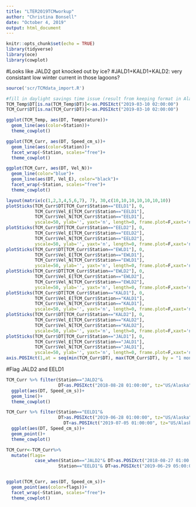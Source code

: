 ```yaml
---
title: "LTER2019TCMworkup"
author: "Christina Bonsell"
date: "October 4, 2019"
output: html_document
---
```


```r
knitr::opts_chunk$set(echo = TRUE)
library(tidyverse)
library(oce)
library(cowplot)
```

#Looks like JALD2 got knocked out by ice?
#JALD1+KALD1+KALD2: very consistant low winter current in those lagoons?

```r
source('scr/TCMdata_import.R')

#fill in daylight savings time issue (result from keeping format in Alaska time)
TCM_Temp$DT[is.na(TCM_Temp$DT)]<-as.POSIXct("2019-03-10 02:00:00")
TCM_Curr$DT[is.na(TCM_Curr$DT)]<-as.POSIXct("2019-03-10 02:00:00")

ggplot(TCM_Temp, aes(DT, Temperature))+
  geom_line(aes(color=Station))+
  theme_cowplot()

ggplot(TCM_Curr, aes(DT, Speed_cm_s))+
  geom_line(aes(color=Station))+
  facet_wrap(~Station, scales="free")+
  theme_cowplot()

ggplot(TCM_Curr, aes(DT, Vel_N))+
  geom_line(color="blue")+
  geom_line(aes(DT, Vel_E), color="black")+
  facet_wrap(~Station, scales="free")+
  theme_cowplot()
```

```r
layout(matrix(c(1,2,3,4,5,6,7), 7), 30,c(10,10,10,10,10,10,10))
plotSticks(TCM_Curr$DT[TCM_Curr$Station=="EELD1"], 0, 
           TCM_Curr$Vel_E[TCM_Curr$Station=="EELD1"], 
           TCM_Curr$Vel_N[TCM_Curr$Station=="EELD1"], 
           yscale=50, ylab='', yaxt='n', length=0, frame.plot=F,xaxt='n')
plotSticks(TCM_Curr$DT[TCM_Curr$Station=="EELD2"], 0, 
           TCM_Curr$Vel_E[TCM_Curr$Station=="EELD2"], 
           TCM_Curr$Vel_N[TCM_Curr$Station=="EELD2"], 
           yscale=50, ylab='', yaxt='n', length=0, frame.plot=F,xaxt='n')
plotSticks(TCM_Curr$DT[TCM_Curr$Station=="EWLD1"], 0, 
           TCM_Curr$Vel_E[TCM_Curr$Station=="EWLD1"], 
           TCM_Curr$Vel_N[TCM_Curr$Station=="EWLD1"], 
           yscale=50, ylab='', yaxt='n', length=0, frame.plot=F,xaxt='n')
plotSticks(TCM_Curr$DT[TCM_Curr$Station=="EWLD2"], 0, 
           TCM_Curr$Vel_E[TCM_Curr$Station=="EWLD2"], 
           TCM_Curr$Vel_N[TCM_Curr$Station=="EWLD2"], 
           yscale=50, ylab='', yaxt='n', length=0, frame.plot=F,xaxt='n')
plotSticks(TCM_Curr$DT[TCM_Curr$Station=="KALD1"], 0, 
           TCM_Curr$Vel_E[TCM_Curr$Station=="KALD1"], 
           TCM_Curr$Vel_N[TCM_Curr$Station=="KALD1"], 
           yscale=50, ylab='', yaxt='n', length=0, frame.plot=F,xaxt='n')
plotSticks(TCM_Curr$DT[TCM_Curr$Station=="KALD2"], 0, 
           TCM_Curr$Vel_E[TCM_Curr$Station=="KALD2"], 
           TCM_Curr$Vel_N[TCM_Curr$Station=="KALD2"], 
           yscale=50, ylab='', yaxt='n', length=0, frame.plot=F,xaxt='n')
plotSticks(TCM_Curr$DT[TCM_Curr$Station=="JALD1"], 0, 
           TCM_Curr$Vel_E[TCM_Curr$Station=="JALD1"], 
           TCM_Curr$Vel_N[TCM_Curr$Station=="JALD1"], 
           yscale=50, ylab='', yaxt='n', length=0, frame.plot=F,xaxt='n')
axis.POSIXct(1,at = seq(min(TCM_Curr$DT), max(TCM_Curr$DT), by = "1 months"), format = "%b")

```


#Flag JALD2 and EELD1

```r

TCM_Curr %>% filter(Station=="JALD2"&
                    DT<as.POSIXct("2018-08-28 01:00:00", tz="US/Alaska")) %>% 
  ggplot(aes(DT, Speed_cm_s))+
  geom_line()+
  theme_cowplot()

TCM_Curr %>% filter(Station=="EELD1"&
                    DT>as.POSIXct("2019-06-28 01:00:00", tz="US/Alaska")&
                      DT<as.POSIXct("2019-07-05 01:00:00", tz="US/Alaska")) %>% 
  ggplot(aes(DT, Speed_cm_s))+
  geom_point()+
  theme_cowplot()

TCM_Curr<-TCM_Curr%>%
  mutate(flags=
           case_when(Station=="JALD2"& DT>as.POSIXct("2018-08-27 01:00:00", tz="US/Alaska")~"BAD",
                    Station=="EELD1"& DT>as.POSIXct("2019-06-29 05:00:00", tz="US/Alaska")&DT<as.POSIXct("2019-07-04 20:00:00", tz="US/Alaska") ~"QM"))


ggplot(TCM_Curr, aes(DT, Speed_cm_s))+
  geom_point(aes(color=flags))+
  facet_wrap(~Station, scales="free")+
  theme_cowplot()

```

